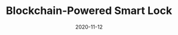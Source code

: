---
title: Blockchain-Powered Smart Lock
status: publish
date: 2020-11-12
slug: Using blockchain smart contracts to control and automate a smart lock with Raspberry Pi.
logo: https://wp.gcap1.iotex.io/wp-content/uploads/2020/10/iotexlab-delegates-logo-1.png
featured_img: https://wp.gcap1.iotex.io/wp-content/uploads/2020/11/SmartLock.jpeg
website: https://www.hackster.io/simone-romano/a-blockchain-powered-smart-lock-21fad9
twitter:
telegram:
---